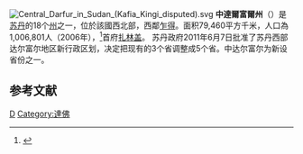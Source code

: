 {{noteTA
|1=zh-hans:达尔富尔;zh-hk:達爾富爾;zh-tw:達佛;
}}
[[File:Central_Darfur_in_Sudan_(Kafia_Kingi_disputed).svg|right]]
'''中達爾富爾州'''（{{lang-ar|غرب دارفور|}}）是[[苏丹|苏丹]]的18个[[苏丹行政区划|州]]之一，位於該國西北部，西鄰[[乍得|乍得]]。面积79,460平方千米，人口為1,006,801人（2006年），<ref>{{Cite web |url=http://bevoelkerungsstatistik.de/wg.php?x=&men=gadm&lng=de&dat=32&geo=-188&srt=3npn&col=aohdq |title=World Gazetter |access-date=2011-06-13 |archive-url=https://web.archive.org/web/20121113053839/http://bevoelkerungsstatistik.de/wg.php?x=&men=gadm&lng=de&dat=32&geo=-188&srt=3npn&col=aohdq |archive-date=2012-11-13 |dead-url=yes }}</ref>首府[[扎林盖|扎林盖]]。 苏丹政府2011年6月7日批准了苏丹西部达尔富尔地区新行政区划，决定把现有的3个省调整成5个省。中达尔富尔为新设省份之一。

== 参考文献 ==
<div class="references-small">
<references />
</div>
{{苏丹省份}}
{{苏丹小作品}}

[[Category:苏丹州份|D]]
[[Category:達佛|Category:達佛]]